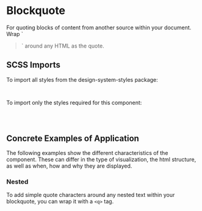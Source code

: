 
<Meta of={BlockquoteStories} />

# Blockquote

<div className="lead">
  For quoting blocks of content from another source within your document. Wrap `<blockquote
  class="blockquote">` around any HTML as the quote.
</div>

<Canvas of={BlockquoteStories.Default} />

<div className="hide-col-default">
  <Controls of={BlockquoteStories.Default} />
</div>

## SCSS Imports

To import all styles from the design-system-styles package:

```scss
@use '@swisspost/design-system-styles/index.scss';
```

To import only the styles required for this component:

```scss
@use '@swisspost/design-system-styles/basics.scss';
@use '@swisspost/design-system-styles/components/blockquote.scss';
```

## Concrete Examples of Application

The following examples show the different characteristics of the component. These can differ in the type of visualization, the html structure, as well as when, how and why they are displayed.

### Nested

To add simple quote characters around any nested text within your blockquote, you can wrap it with a <code>&lt;q&gt;</code> tag.

<Canvas of={BlockquoteStories.Nested} />
